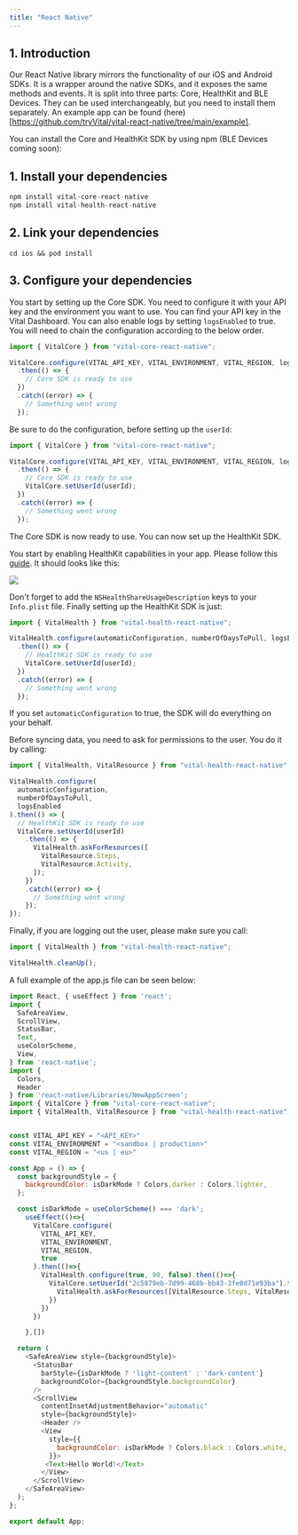 ```yaml
---
title: "React Native"
---
```


## 1. Introduction

Our React Native library mirrors the functionality of our iOS and Android SDKs. It is a wrapper around the native SDKs, and it exposes the same methods and events.
It is split into three parts: Core, HealthKit and BLE Devices. They can be used interchangeably, but you need to install them separately.
An example app can be found (here)[https://github.com/tryVital/vital-react-native/tree/main/example].

You can install the Core and HealthKit SDK by using npm (BLE Devices coming soon):

## 1. Install your dependencies

```js
npm install vital-core-react-native
npm install vital-health-react-native
```

## 2. Link your dependencies

```
cd ios && pod install
```

## 3. Configure your dependencies

You start by setting up the Core SDK. You need to configure it with your API key and the environment you want to use. You can find your API key in the Vital Dashboard. You can also enable logs by setting `logsEnabled` to true.
You will need to chain the configuration according to the below order.

```js
import { VitalCore } from "vital-core-react-native";

VitalCore.configure(VITAL_API_KEY, VITAL_ENVIRONMENT, VITAL_REGION, logsEnabled)
  .then(() => {
    // Core SDK is ready to use
  })
  .catch((error) => {
    // Something went wrong
  });
```

Be sure to do the configuration, before setting up the `userId`:

```js
import { VitalCore } from "vital-core-react-native";

VitalCore.configure(VITAL_API_KEY, VITAL_ENVIRONMENT, VITAL_REGION, logsEnabled)
  .then(() => {
    // Core SDK is ready to use
    VitalCore.setUserId(userId);
  })
  .catch((error) => {
    // Something went wrong
  });
```

The Core SDK is now ready to use. You can now set up the HealthKit SDK.

You start by enabling HealthKit capabilities in your app. Please follow this [guide](https://developer.apple.com/documentation/healthkit/setting_up_healthkit). It should looks like this:

<img src="/img/iOS/health_kit_permission.png" />

Don't forget to add the `NSHealthShareUsageDescription` keys to your `Info.plist` file. Finally setting up the HealthKit SDK is just:

```js
import { VitalHealth } from "vital-health-react-native";

VitalHealth.configure(automaticConfiguration, numberOfDaysToPull, logsEnabled)
  .then(() => {
    // HealthKit SDK is ready to use
    VitalCore.setUserId(userId);
  })
  .catch((error) => {
    // Something went wrong
  });

```

If you set `automaticConfiguration` to true, the SDK will do everything on your behalf.

Before syncing data, you need to ask for permissions to the user. You do it by calling:

```js
import { VitalHealth, VitalResource } from "vital-health-react-native";

VitalHealth.configure(
  automaticConfiguration,
  numberOfDaysToPull,
  logsEnabled
).then(() => {
  // HealthKit SDK is ready to use
  VitalCore.setUserId(userId)
    .then(() => {
      VitalHealth.askForResources([
        VitalResource.Steps,
        VitalResource.Activity,
      ]);
    })
    .catch((error) => {
      // Something went wrong
    });
});
```

Finally, if you are logging out the user, please make sure you call:

```js
import { VitalHealth } from "vital-health-react-native";

VitalHealth.cleanUp();
```


A full example of the app.js file can be seen below:

```js
import React, { useEffect } from 'react';
import {
  SafeAreaView,
  ScrollView,
  StatusBar,
  Text,
  useColorScheme,
  View,
} from 'react-native';
import {
  Colors,
  Header
} from 'react-native/Libraries/NewAppScreen';
import { VitalCore } from "vital-core-react-native";
import { VitalHealth, VitalResource } from "vital-health-react-native";


const VITAL_API_KEY = "<API_KEY>"
const VITAL_ENVIRONMENT = "<sandbox | production>"
const VITAL_REGION = "<us | eu>"

const App = () => {
  const backgroundStyle = {
    backgroundColor: isDarkMode ? Colors.darker : Colors.lighter,
  };

  const isDarkMode = useColorScheme() === 'dark';
    useEffect(()=>{
      VitalCore.configure(
        VITAL_API_KEY,
        VITAL_ENVIRONMENT,
        VITAL_REGION,
        true
      ).then(()=>{
        VitalHealth.configure(true, 90, false).then(()=>{
          VitalCore.setUserId("2c5879eb-7d99-468b-bb43-3fe0d71e93ba").then(()=> {
            VitalHealth.askForResources([VitalResource.Steps, VitalResource.Activity]);
          })
        })
      })

    },[])

  return (
    <SafeAreaView style={backgroundStyle}>
      <StatusBar
        barStyle={isDarkMode ? 'light-content' : 'dark-content'}
        backgroundColor={backgroundStyle.backgroundColor}
      />
      <ScrollView
        contentInsetAdjustmentBehavior="automatic"
        style={backgroundStyle}>
        <Header />
        <View
          style={{
            backgroundColor: isDarkMode ? Colors.black : Colors.white,
          }}>
         <Text>Hello World!</Text>
        </View>
      </ScrollView>
    </SafeAreaView>
  );
};

export default App;

```